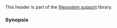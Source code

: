 {{cpp/header/title|filesystem|notes={{mark c++17}}}}
{{cpp/header/navbar}}
This header is part of the [[cpp/filesystem|filesystem support]] library.

{{dsc begin}}
{{dsc h1|Includes}}
{{dsc inc | cpp/header/dsc compare}}
{{dsc h1|Classes}}
{{dsc namespace|std::filesystem}}
{{dsc inc | cpp/filesystem/dsc path}}
{{dsc inc | cpp/filesystem/dsc filesystem_error}}
{{dsc inc | cpp/filesystem/dsc directory_entry}}
{{dsc inc | cpp/filesystem/dsc directory_iterator}}
{{dsc inc | cpp/filesystem/dsc recursive_directory_iterator}}
{{dsc inc | cpp/filesystem/dsc file_status}}
{{dsc inc | cpp/filesystem/dsc space_info}}
{{dsc inc | cpp/filesystem/dsc file_type}}
{{dsc inc | cpp/filesystem/dsc perms}}
{{dsc inc | cpp/filesystem/dsc perm_options}}
{{dsc inc | cpp/filesystem/dsc copy_options}}
{{dsc inc | cpp/filesystem/dsc directory_options}}
{{dsc inc | cpp/filesystem/dsc file_time_type}}
{{dsc namespace|std}}
{{dsc inc | cpp/filesystem/path/dsc hash}}
{{dsc h2 | Forward declarations}}
{{dsc header | functional}}
{{dsc namespace|std}}
{{dsc inc | cpp/utility/dsc hash}}
{{dsc h1|Functions}}
{{dsc namespace|std::filesystem}}
{{dsc inc | cpp/filesystem/path/dsc u8path}}
{{dsc inc | cpp/filesystem/dsc absolute}}
{{dsc inc | cpp/filesystem/dsc canonical}}
{{dsc inc | cpp/filesystem/dsc relative}}
{{dsc inc | cpp/filesystem/dsc copy}}
{{dsc inc | cpp/filesystem/dsc copy_file}}
{{dsc inc | cpp/filesystem/dsc copy_symlink}}
{{dsc inc | cpp/filesystem/dsc create_directory}}
{{dsc inc | cpp/filesystem/dsc create_hard_link}}
{{dsc inc | cpp/filesystem/dsc create_symlink}}
{{dsc inc | cpp/filesystem/dsc current_path}}
{{dsc inc | cpp/filesystem/dsc exists}}
{{dsc inc | cpp/filesystem/dsc equivalent}}
{{dsc inc | cpp/filesystem/dsc file_size}}
{{dsc inc | cpp/filesystem/dsc hard_link_count}}
{{dsc inc | cpp/filesystem/dsc last_write_time}}
{{dsc inc | cpp/filesystem/dsc permissions}}
{{dsc inc | cpp/filesystem/dsc read_symlink}}
{{dsc inc | cpp/filesystem/dsc remove}}
{{dsc inc | cpp/filesystem/dsc rename}} 
{{dsc inc | cpp/filesystem/dsc resize_file}}
{{dsc inc | cpp/filesystem/dsc space}}
{{dsc inc | cpp/filesystem/dsc status}}
{{dsc inc | cpp/filesystem/dsc temp_directory_path}}
{{dsc h2 | File types}}
{{dsc inc | cpp/filesystem/dsc is_block_file}}
{{dsc inc | cpp/filesystem/dsc is_character_file}}
{{dsc inc | cpp/filesystem/dsc is_directory}}
{{dsc inc | cpp/filesystem/dsc is_empty}}
{{dsc inc | cpp/filesystem/dsc is_fifo}}
{{dsc inc | cpp/filesystem/dsc is_other}}
{{dsc inc | cpp/filesystem/dsc is_regular_file}}
{{dsc inc | cpp/filesystem/dsc is_socket}}
{{dsc inc | cpp/filesystem/dsc is_symlink}}
{{dsc inc | cpp/filesystem/dsc status_known}}
{{dsc end}}

===Synopsis===
{{cpp/synopsis/filesystem}}

{{langlinks|de|es|ja|ru|zh}}